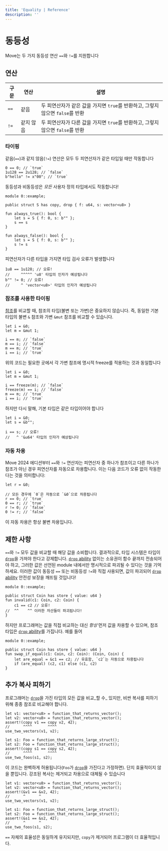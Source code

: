 ```yaml
---
title: 'Equality | Reference'
description: ''
---
```


# 동등성

Move는 두 가지 동등성 연산 `==`와 `!=`를 지원합니다

## 연산

| 구문 | 연산 | 설명                                                                 |
| ------ | --------- | --------------------------------------------------------------------------- |
| `==`   | 같음     | 두 피연산자가 같은 값을 가지면 `true`를 반환하고, 그렇지 않으면 `false`를 반환   |
| `!=`   | 같지 않음 | 두 피연산자가 다른 값을 가지면 `true`를 반환하고, 그렇지 않으면 `false`를 반환 |

### 타이핑

같음(`==`)과 같지 않음(`!=`) 연산은 모두 두 피연산자가 같은 타입일 때만 작동합니다

```move
0 == 0; // `true`
1u128 == 2u128; // `false`
b"hello" != x"00"; // `true`
```

동등성과 비동등성은 _모든_ 사용자 정의 타입에서도 작동합니다!

```move
module 0::example;

public struct S has copy, drop { f: u64, s: vector<u8> }

fun always_true(): bool {
    let s = S { f: 0, s: b"" };
    s == s
}

fun always_false(): bool {
    let s = S { f: 0, s: b"" };
    s != s
}
```

피연산자가 다른 타입을 가지면 타입 검사 오류가 발생합니다

```move
1u8 == 1u128; // 오류!
//     ^^^^^ 'u8' 타입의 인자가 예상됩니다
b"" != 0; // 오류!
//     ^ 'vector<u8>' 타입의 인자가 예상됩니다
```

### 참조를 사용한 타이핑

[참조](./primitive-types/references)를 비교할 때, 참조의 타입(불변 또는 가변)은 중요하지 않습니다. 즉, 동일한 기본 타입의 불변 `&` 참조와 가변 `&mut` 참조를 비교할 수 있습니다.

```move
let i = &0;
let m = &mut 1;

i == m; // `false`
m == i; // `false`
m == m; // `true`
i == i; // `true`
```

위의 코드는 필요한 곳에서 각 가변 참조에 명시적 freeze를 적용하는 것과 동일합니다

```move
let i = &0;
let m = &mut 1;

i == freeze(m); // `false`
freeze(m) == i; // `false`
m == m; // `true`
i == i; // `true`
```

하지만 다시 말해, 기본 타입은 같은 타입이어야 합니다

```move
let i = &0;
let s = &b"";

i == s; // 오류!
//   ^ '&u64' 타입의 인자가 예상됩니다
```

### 자동 차용

Move 2024 에디션부터 `==`와 `!=` 연산자는 피연산자 중 하나가 참조이고 다른 하나가 참조가 아닌 경우 피연산자를 자동으로 차용합니다. 이는 다음 코드가 오류 없이 작동한다는 것을 의미합니다:

```move
let r = &0;

// 모든 경우에 `0`은 자동으로 `&0`으로 차용됩니다
r == 0; // `true`
0 == r; // `true`
r != 0; // `false`
0 != r; // `false`
```

이 자동 차용은 항상 불변 차용입니다.

## 제한 사항

`==`와 `!=` 모두 값을 비교할 때 해당 값을 소비합니다. 결과적으로, 타입 시스템은 타입이 [`drop`](./abilities)을 가져야 한다고 강제합니다. [`drop` ability](./abilities) 없이는 소유권이 함수 끝까지 전송되어야 하고, 그러한 값은 선언된 module 내에서만 명시적으로 파괴될 수 있다는 것을 기억하세요. 이러한 값이 동등성 `==` 또는 비동등성 `!=`와 직접 사용되면, 값이 파괴되어 [`drop` ability](./abilities) 안전성 보장을 깨뜨릴 것입니다!

```move
module 0::example;

public struct Coin has store { value: u64 }
fun invalid(c1: Coin, c2: Coin) {
    c1 == c2 // 오류!
//  ^^    ^^ 이러한 자산들이 파괴됩니다!
}
```

하지만 프로그래머는 값을 직접 비교하는 대신 _항상_ 먼저 값을 차용할 수 있으며, 참조 타입은 [`drop` ability](./abilities)를 가집니다. 예를 들어

```move
module 0::example;

public struct Coin has store { value: u64 }
fun swap_if_equal(c1: Coin, c2: Coin): (Coin, Coin) {
    let are_equal = &c1 == c2; // 유효함, `c2`는 자동으로 차용됩니다
    if (are_equal) (c2, c1) else (c1, c2)
}
```

## 추가 복사 피하기

프로그래머는 [`drop`](./abilities)을 가진 타입의 모든 값을 비교_할 수_ 있지만, 비싼 복사를 피하기 위해 종종 참조로 비교해야 합니다.

```move
let v1: vector<u8> = function_that_returns_vector();
let v2: vector<u8> = function_that_returns_vector();
assert!(copy v1 == copy v2, 42);
//      ^^^^       ^^^^
use_two_vectors(v1, v2);

let s1: Foo = function_that_returns_large_struct();
let s2: Foo = function_that_returns_large_struct();
assert!(copy s1 == copy s2, 42);
//      ^^^^       ^^^^
use_two_foos(s1, s2);
```

이 코드는 완벽하게 허용됩니다(`Foo`가 [`drop`](./abilities)을 가진다고 가정하면). 단지 효율적이지 않을 뿐입니다.
강조된 복사는 제거되고 차용으로 대체될 수 있습니다

```move
let v1: vector<u8> = function_that_returns_vector();
let v2: vector<u8> = function_that_returns_vector();
assert!(&v1 == &v2, 42);
//      ^      ^
use_two_vectors(v1, v2);

let s1: Foo = function_that_returns_large_struct();
let s2: Foo = function_that_returns_large_struct();
assert!(&s1 == &s2, 42);
//      ^      ^
use_two_foos(s1, s2);
```

`==` 자체의 효율성은 동일하게 유지되지만, `copy`가 제거되어 프로그램이 더 효율적입니다.